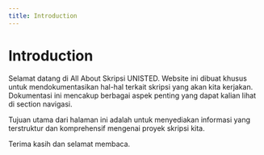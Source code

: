 ```yaml
---
title: Introduction
---
```


# Introduction

Selamat datang di All About Skripsi UNISTED. Website ini dibuat khusus untuk mendokumentasikan hal-hal terkait skripsi yang akan kita kerjakan. Dokumentasi ini mencakup berbagai aspek penting yang dapat kalian lihat di section navigasi.

Tujuan utama dari halaman ini adalah untuk menyediakan informasi yang terstruktur dan komprehensif mengenai proyek skripsi kita.

Terima kasih dan selamat membaca.
